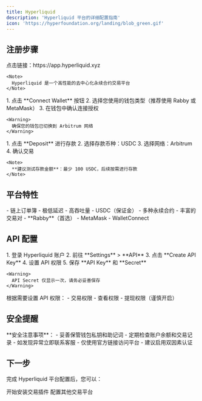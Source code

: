 ```yaml
---
title: Hyperliquid
description: 'Hyperliquid 平台的详细配置指南'
icon: 'https://hyperfoundation.org/landing/blob_green.gif'
---
```


## 注册步骤

<Steps>
  <Step title="访问 Hyperliquid 平台">
    点击链接：https://app.hyperliquid.xyz

    <Note>
      Hyperliquid 是一个高性能的去中心化永续合约交易平台
    </Note>
  </Step>

  <Step title="连接钱包">
    1. 点击 **Connect Wallet** 按钮
    2. 选择您使用的钱包类型（推荐使用 Rabby 或 MetaMask）
    3. 在钱包中确认连接授权

    <Warning>
      确保您的钱包已切换到 Arbitrum 网络
    </Warning>
  </Step>

  <Step title="存款">
    1. 点击 **Deposit** 进行存款
    2. 选择存款币种：USDC
    3. 选择网络：Arbitrum
    4. 确认交易

    <Note>
      **建议测试存款金额**：最少 100 USDC，后续按需进行存款
    </Note>
  </Step>
</Steps>

## 平台特性

<CardGroup cols={3}>
  <Card title="高性能交易" icon="gauge-high">
    - 链上订单簿
    - 极低延迟
    - 高吞吐量
  </Card>
  <Card title="支持资产" icon="coins">
    - USDC（保证金）
    - 多种永续合约
    - 丰富的交易对
  </Card>
  <Card title="推荐钱包" icon="wallet">
    - **Rabby**（首选）
    - MetaMask
    - WalletConnect
  </Card>
</CardGroup>

## API 配置

<Steps>
  <Step title="生成 API Key">
    1. 登录 Hyperliquid 账户
    2. 前往 **Settings** > **API**
    3. 点击 **Create API Key**
    4. 设置 API 权限
    5. 保存 **API Key** 和 **Secret**

    <Warning>
      API Secret 仅显示一次，请务必妥善保存
    </Warning>
  </Step>

  <Step title="配置权限">
    根据需要设置 API 权限：
    - 交易权限
    - 查看权限
    - 提现权限（谨慎开启）
  </Step>
</Steps>

## 安全提醒

<Warning>
**安全注意事项**：
- 妥善保管钱包私钥和助记词
- 定期检查账户余额和交易记录
- 如发现异常立即联系客服
- 仅使用官方链接访问平台
- 建议启用双因素认证
</Warning>

## 下一步

完成 Hyperliquid 平台配置后，您可以：

<CardGroup cols={2}>
  <Card title="安装插件" icon="download" href="/getting-started/installation">
    开始安装交易插件
  </Card>
  <Card title="查看其他平台" icon="list" href="/platforms/index">
    配置其他交易平台
  </Card>
</CardGroup>
